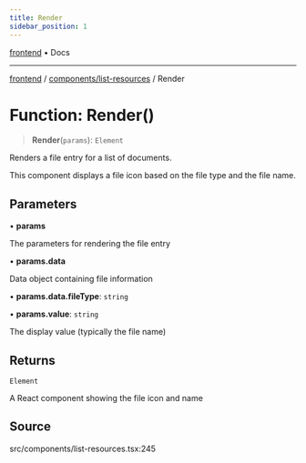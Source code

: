 ```yaml
---
title: Render
sidebar_position: 1
---
```


[frontend](../../..) • Docs

***

[frontend](../../..) / [components/list-resources](..) / Render

# Function: Render()

> **Render**(`params`): `Element`

Renders a file entry for a list of documents.

This component displays a file icon based on the file type and the file name.

## Parameters

• **params**

The parameters for rendering the file entry

• **params.data**

Data object containing file information

• **params.data.fileType**: `string`

• **params.value**: `string`

The display value (typically the file name)

## Returns

`Element`

A React component showing the file icon and name

## Source

src/components/list-resources.tsx:245
